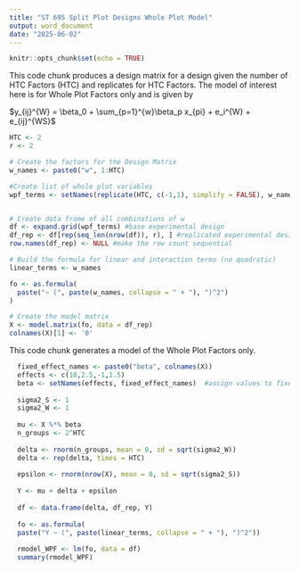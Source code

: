 ---
title: "ST 695 Split Plot Designs Whole Plot Model"
output: word_document
date: "2025-06-02"
---

```{r setup, include=FALSE}
knitr::opts_chunk$set(echo = TRUE)
```

This code chunk produces a design matrix for a design given the number of HTC Factors (HTC) and replicates for HTC Factors. The model of interest here is for Whole Plot Factors only and is given by

$y_{ij}^{W} = \beta_0 + \sum_{p=1}^{w}\beta_p x_{pi} + e_i^{W} + e_{ij}^{WS}$

```{r }

HTC <- 2
r <- 2

# Create the factors for the Design Matrix
w_names <- paste0("w", 1:HTC)

#Create list of whole plot variables
wpf_terms <- setNames(replicate(HTC, c(-1,1), simplify = FALSE), w_names)


# Create data frame of all combinations of w
df <- expand.grid(wpf_terms) #base experimental design
df_rep <- df[rep(seq_len(nrow(df)), r), ] #replicated experimental design
row.names(df_rep) <- NULL #make the row count sequential

# Build the formula for linear and interaction terms (no quadratic)
linear_terms <- w_names

fo <- as.formula(
  paste("~ (", paste(w_names, collapse = " + "), ")^2")
)

# Create the model matrix
X <- model.matrix(fo, data = df_rep)
colnames(X)[1] <- '0'

```

This code chunk generates a model of the Whole Plot Factors only.
```{r}

  fixed_effect_names <- paste0("beta", colnames(X))
  effects <- c(10,2.5,-1,1.5)
  beta <- setNames(effects, fixed_effect_names)  #assign values to fixed effect names
  
  sigma2_S <- 1
  sigma2_W <- 1
  
  mu <- X %*% beta
  n_groups <- 2^HTC
  
  delta <- rnorm(n_groups, mean = 0, sd = sqrt(sigma2_W))
  delta <- rep(delta, times = HTC)
  
  epsilon <- rnorm(nrow(X), mean = 0, sd = sqrt(sigma2_S))
  
  Y <- mu + delta + epsilon
  
  df <- data.frame(delta, df_rep, Y)
  
  fo <- as.formula(
  paste("Y ~ (", paste(linear_terms, collapse = " + "), ")^2"))
  
  rmodel_WPF <- lm(fo, data = df)
  summary(rmodel_WPF)


```
